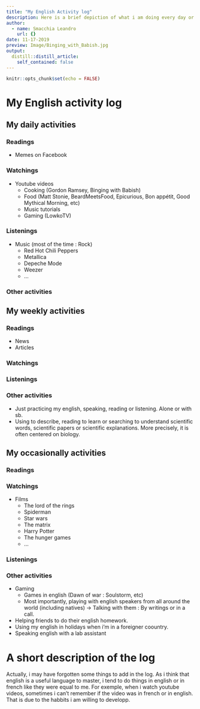 ```yaml
---
title: "My English Activity log"
description: Here is a brief depiction of what i am doing every day or week, or even more occasionally in english.
author:
  - name: Smacchia Leandro
    url: {}
date: 11-17-2019
preview: Image/Binging_with_Babish.jpg
output:
  distill::distill_article:
    self_contained: false
---
```


```r
knitr::opts_chunk$set(echo = FALSE)
```

# My English activity log

## My daily activities

### Readings

* Memes on Facebook


### Watchings

* Youtube videos
  + Cooking (Gordon Ramsey, Binging with Babish)
  + Food (Matt Stonie, BeardMeetsFood, Epicurious, Bon appétit, Good Mythical Morning, etc)
  + Music tutorials
  + Gaming (LowkoTV)


### Listenings

* Music (most of the time : Rock)
  + Red Hot Chili Peppers
  + Metallica
  + Depeche Mode
  + Weezer
  + ...

### Other activities





## My weekly activities

### Readings

* News
* Articles


### Watchings




### Listenings




### Other activities

* Just practicing my english, speaking, reading or listening. Alone or with sb.
* Using to describe, reading to learn or searching to understand scientific words, scientific papers or scientific explanations. More precisely, it is often centered on biology.


## My occasionally activities

### Readings




### Watchings

* Films
  + The lord of the rings
  + Spiderman
  + Star wars
  + The matrix
  + Harry Potter
  + The hunger games
  + ...


### Listenings




### Other activities

* Gaming
  + Games in english (Dawn of war : Soulstorm, etc)
  + Most importantly, playing with english speakers from all around the world (including natives) -> Talking with them : By writings or in a call.
* Helping friends to do their english homework.
* Using my english in holidays when i'm in a foreigner coountry.
* Speaking english with a lab assistant




# A short description of the log

Actually, i may have forgotten some things to add in the log. As i think that english is a useful language to master, i tend to do things in english or in french like they were equal to me. For exemple, when i watch youtube videos, sometimes i can't remember if the video was in french or in english. That is due to the habbits i am willing to developp.
